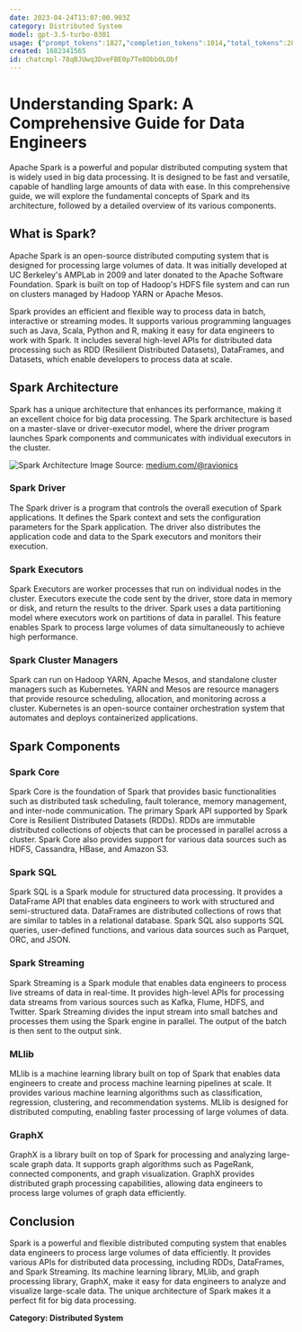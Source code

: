 ```yaml
---
date: 2023-04-24T13:07:00.903Z
category: Distributed System
model: gpt-3.5-turbo-0301
usage: {"prompt_tokens":1827,"completion_tokens":1014,"total_tokens":2841}
created: 1682341565
id: chatcmpl-78qBJUwq3DveFBE0p7Te8DbbOLObf
---
```


# Understanding Spark: A Comprehensive Guide for Data Engineers

Apache Spark is a powerful and popular distributed computing system that is widely used in big data processing. It is designed to be fast and versatile, capable of handling large amounts of data with ease. In this comprehensive guide, we will explore the fundamental concepts of Spark and its architecture, followed by a detailed overview of its various components.

## What is Spark?

Apache Spark is an open-source distributed computing system that is designed for processing large volumes of data. It was initially developed at UC Berkeley's AMPLab in 2009 and later donated to the Apache Software Foundation. Spark is built on top of Hadoop's HDFS file system and can run on clusters managed by Hadoop YARN or Apache Mesos.

Spark provides an efficient and flexible way to process data in batch, interactive or streaming modes. It supports various programming languages such as Java, Scala, Python and R, making it easy for data engineers to work with Spark. It includes several high-level APIs for distributed data processing such as RDD (Resilient Distributed Datasets), DataFrames, and Datasets, which enable developers to process data at scale.

## Spark Architecture

Spark has a unique architecture that enhances its performance, making it an excellent choice for big data processing. The Spark architecture is based on a master-slave or driver-executor model, where the driver program launches Spark components and communicates with individual executors in the cluster.

![Spark Architecture](https://miro.medium.com/max/700/1*Mme8hJRpWAxj_xM_HClrmw.png)
Image Source: [medium.com/@ravionics](https://medium.com/@ravionics)

### Spark Driver

The Spark driver is a program that controls the overall execution of Spark applications. It defines the Spark context and sets the configuration parameters for the Spark application. The driver also distributes the application code and data to the Spark executors and monitors their execution.

### Spark Executors

Spark Executors are worker processes that run on individual nodes in the cluster. Executors execute the code sent by the driver, store data in memory or disk, and return the results to the driver. Spark uses a data partitioning model where executors work on partitions of data in parallel. This feature enables Spark to process large volumes of data simultaneously to achieve high performance.

### Spark Cluster Managers

Spark can run on Hadoop YARN, Apache Mesos, and standalone cluster managers such as Kubernetes. YARN and Mesos are resource managers that provide resource scheduling, allocation, and monitoring across a cluster. Kubernetes is an open-source container orchestration system that automates and deploys containerized applications.

## Spark Components

### Spark Core

Spark Core is the foundation of Spark that provides basic functionalities such as distributed task scheduling, fault tolerance, memory management, and inter-node communication. The primary Spark API supported by Spark Core is Resilient Distributed Datasets (RDDs). RDDs are immutable distributed collections of objects that can be processed in parallel across a cluster. Spark Core also provides support for various data sources such as HDFS, Cassandra, HBase, and Amazon S3.

### Spark SQL

Spark SQL is a Spark module for structured data processing. It provides a DataFrame API that enables data engineers to work with structured and semi-structured data. DataFrames are distributed collections of rows that are similar to tables in a relational database. Spark SQL also supports SQL queries, user-defined functions, and various data sources such as Parquet, ORC, and JSON.

### Spark Streaming

Spark Streaming is a Spark module that enables data engineers to process live streams of data in real-time. It provides high-level APIs for processing data streams from various sources such as Kafka, Flume, HDFS, and Twitter. Spark Streaming divides the input stream into small batches and processes them using the Spark engine in parallel. The output of the batch is then sent to the output sink.

### MLlib

MLlib is a machine learning library built on top of Spark that enables data engineers to create and process machine learning pipelines at scale. It provides various machine learning algorithms such as classification, regression, clustering, and recommendation systems. MLlib is designed for distributed computing, enabling faster processing of large volumes of data.

### GraphX

GraphX is a library built on top of Spark for processing and analyzing large-scale graph data. It supports graph algorithms such as PageRank, connected components, and graph visualization. GraphX provides distributed graph processing capabilities, allowing data engineers to process large volumes of graph data efficiently.

## Conclusion

Spark is a powerful and flexible distributed computing system that enables data engineers to process large volumes of data efficiently. It provides various APIs for distributed data processing, including RDDs, DataFrames, and Spark Streaming. Its machine learning library, MLlib, and graph processing library, GraphX, make it easy for data engineers to analyze and visualize large-scale data. The unique architecture of Spark makes it a perfect fit for big data processing.

**Category: Distributed System**